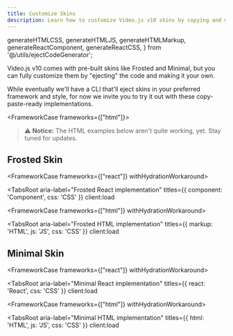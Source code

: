 ```yaml
---
title: Customize Skins
description: Learn how to customize Video.js v10 skins by copying and modifying them
---
```


  generateHTMLCSS,
  generateHTMLJS,
  generateHTMLMarkup,
  generateReactComponent,
  generateReactCSS,
} from '@/utils/ejectCodeGenerator';


Video.js v10 comes with pre-built skins like Frosted and Minimal, but you can fully customize them by "ejecting" the code and making it your own.

While eventually we'll have a CLI that'll eject skins in your preferred framework and style, for now we invite you to try it out with these copy-paste-ready implementations.

<FrameworkCase frameworks={["html"]}>
> ⚠️ **Notice:** The HTML examples below aren't quite working, yet. Stay tuned for updates.
</FrameworkCase>

## Frosted Skin

<FrameworkCase frameworks={["react"]} withHydrationWorkaround>

<TabsRoot
  aria-label="Frosted React implementation"
  titles={{ component: 'Component', css: 'CSS' }}
  client:load
>
  <TabsPanel value="component" client:load>
    <ServerCode code={generateReactComponent('frosted')} lang="tsx" />
  </TabsPanel>
  <TabsPanel value="css" client:load>
    <ServerCode code={generateReactCSS('frosted')} lang="css" />
  </TabsPanel>
</TabsRoot>

</FrameworkCase>

<FrameworkCase frameworks={["html"]} withHydrationWorkaround>

<TabsRoot
  aria-label="Frosted HTML implementation"
  titles={{ markup: 'HTML', js: 'JS', css: 'CSS' }}
  client:load
>
  <TabsPanel value="markup" client:load>
    <ServerCode code={generateHTMLMarkup('frosted')} lang="html" />
  </TabsPanel>
  <TabsPanel value="js" client:load>
    <ServerCode code={generateHTMLJS('frosted')} lang="typescript" />
  </TabsPanel>
  <TabsPanel value="css" client:load>
    <ServerCode code={generateHTMLCSS('frosted')} lang="css" />
  </TabsPanel>
</TabsRoot>

</FrameworkCase>

## Minimal Skin

<FrameworkCase frameworks={["react"]} withHydrationWorkaround>

<TabsRoot
  aria-label="Minimal React implementation"
  titles={{ react: 'React', css: 'CSS' }}
  client:load
>
  <TabsPanel value="react" client:load>
    <ServerCode code={generateReactComponent('minimal')} lang="tsx" />
  </TabsPanel>
  <TabsPanel value="css" client:load>
    <ServerCode code={generateReactCSS('minimal')} lang="css" />
  </TabsPanel>
</TabsRoot>

</FrameworkCase>

<FrameworkCase frameworks={["html"]} withHydrationWorkaround>

<TabsRoot
  aria-label="Minimal HTML implementation"
  titles={{ html: 'HTML', js: 'JS', css: 'CSS' }}
  client:load
>
  <TabsPanel value="html" client:load>
    <ServerCode code={generateHTMLMarkup('minimal')} lang="html" />
  </TabsPanel>
  <TabsPanel value="js" client:load>
    <ServerCode code={generateHTMLJS('minimal')} lang="typescript" />
  </TabsPanel>
  <TabsPanel value="css" client:load>
    <ServerCode code={generateHTMLCSS('minimal')} lang="css" />
  </TabsPanel>
</TabsRoot>

</FrameworkCase>